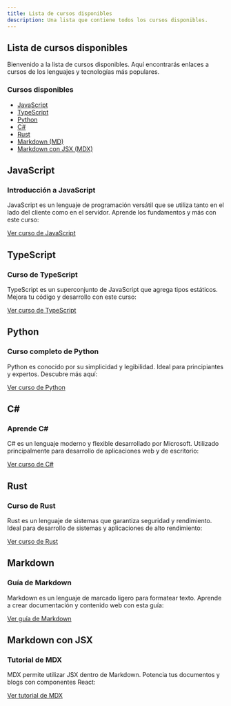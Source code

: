 ```yaml
---
title: Lista de cursos disponibles
description: Una lista que contiene todos los cursos disponibles.
---
```


## Lista de cursos disponibles

Bienvenido a la lista de cursos disponibles. Aquí encontrarás enlaces a cursos de los lenguajes y tecnologías más populares.

### Cursos disponibles

- [JavaScript](#javascript)
- [TypeScript](#typescript)
- [Python](#python)
- [C#](#csharp)
- [Rust](#rust)
- [Markdown (MD)](#markdown)
- [Markdown con JSX (MDX)](#markdown-con-jsx)

## JavaScript

### Introducción a JavaScript

JavaScript es un lenguaje de programación versátil que se utiliza tanto en el lado del cliente como en el servidor. Aprende los fundamentos y más con este curso:

[Ver curso de JavaScript](https://example.com/cursos/javascript)

## TypeScript

### Curso de TypeScript

TypeScript es un superconjunto de JavaScript que agrega tipos estáticos. Mejora tu código y desarrollo con este curso:

[Ver curso de TypeScript](https://example.com/cursos/typescript)

## Python

### Curso completo de Python

Python es conocido por su simplicidad y legibilidad. Ideal para principiantes y expertos. Descubre más aquí:

[Ver curso de Python](https://example.com/cursos/python)

## C#

### Aprende C#

C# es un lenguaje moderno y flexible desarrollado por Microsoft. Utilizado principalmente para desarrollo de aplicaciones web y de escritorio:

[Ver curso de C#](https://example.com/cursos/csharp)

## Rust

### Curso de Rust

Rust es un lenguaje de sistemas que garantiza seguridad y rendimiento. Ideal para desarrollo de sistemas y aplicaciones de alto rendimiento:

[Ver curso de Rust](../guides/rust/01-introduccion#objetivo-del-curso)

## Markdown

### Guía de Markdown

Markdown es un lenguaje de marcado ligero para formatear texto. Aprende a crear documentación y contenido web con esta guía:

[Ver guía de Markdown](../guides/markdown/01-introduccion#objetivo-del-curso)

## Markdown con JSX

### Tutorial de MDX

MDX permite utilizar JSX dentro de Markdown. Potencia tus documentos y blogs con componentes React:

[Ver tutorial de MDX](../guides/markdown/01-introduccion#objetivo-del-curso)
